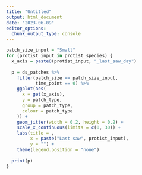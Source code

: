 ```yaml
---
title: "Untitled"
output: html_document
date: "2023-06-09"
editor_options: 
  chunk_output_type: console
---
```


```r
patch_size_input = "Small"
for (protist_input in protist_species) {
  x_axis = paste0(protist_input, "_last_saw_day")
  
  p = ds_patches %>%
    filter(patch_size == patch_size_input,
           time_point == 0) %>%
    ggplot(aes(
      x = get(x_axis),
      y = patch_type,
      group = patch_type,
      colour = patch_type
    )) +
    geom_jitter(width = 0.2, height = 0.2) +
    scale_x_continuous(limits = c(0, 30)) +
    labs(title = ,
         x = paste("Last saw", protist_input),
         y = "") +
    theme(legend.position = "none")
  
  print(p)
}
```